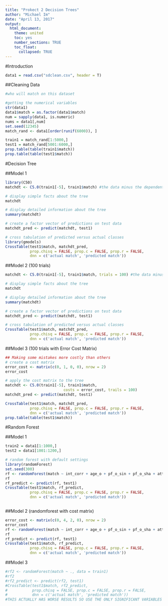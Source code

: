 ---
title: "Prokect 2 Decision Trees"
author: "Michael Im"
date: "April 13, 2017"
output:   
  html_document: 
    theme: united
    toc: yes
    number_sections: TRUE
    toc_float:
      collapsed: TRUE
---

#Introduction

```{r, include = F}

data1 = read.csv("sdclean.csv", header = T)

```

##Cleaning Data

```{r}
#who will match on this dataset

#getting the numerical variables
str(data1)
data1$match = as.factor(data1$match)
num = sapply(data1, is.numeric)
nums = data1[,num]
set.seed(12345)
match_rand <- data1[order(runif(6000)), ]

train1 = match_rand[1:5000,]
test1 = match_rand[5001:6000,]
prop.table(table(train1$match))
prop.table(table(test1$match))


```

#Decision Tree

##Model 1

```{r}

library(C50)
matchdt <- C5.0(train1[-5], train1$match) #the data minus the dependent variable

# display simple facts about the tree
matchdt

# display detailed information about the tree
summary(matchdt)

# create a factor vector of predictions on test data
matchdt_pred <- predict(matchdt, test1)

# cross tabulation of predicted versus actual classes
library(gmodels)
CrossTable(test1$match, matchdt_pred,
           prop.chisq = FALSE, prop.c = FALSE, prop.r = FALSE,
           dnn = c('actual match', 'predicted match'))

```

##Model 2 (100 trials)

```{r}

matchdt <- C5.0(train1[-5], train1$match, trials = 100) #the data minus the dependent variable

# display simple facts about the tree
matchdt

# display detailed information about the tree
summary(matchdt)

# create a factor vector of predictions on test data
matchdt_pred <- predict(matchdt, test1)

# cross tabulation of predicted versus actual classes
CrossTable(test1$match, matchdt_pred,
           prop.chisq = FALSE, prop.c = FALSE, prop.r = FALSE,
           dnn = c('actual match', 'predicted match'))

```

##Model 3 (100 trials with Error Cost Matrix)

```{r}

## Making some mistakes more costly than others
# create a cost matrix
error_cost <- matrix(c(0, 1, 0, 0), nrow = 2)
error_cost

# apply the cost matrix to the tree
matchdt <- C5.0(train1[-5], train1$match,
                          costs = error_cost, trails = 100)
matchdt_pred <- predict(matchdt, test1)

CrossTable(test1$match, matchdt_pred,
           prop.chisq = FALSE, prop.c = FALSE, prop.r = FALSE,
           dnn = c('actual match', 'predicted match'))
prop.table(table(test1$match))

```

#Random Forest

##Model 1

```{r}

train2 = data1[1:1000,]
test2 = data1[1001:1200,]

# random forest with default settings
library(randomForest)
set.seed(300)
rf <- randomForest(match ~ int_corr + age_o + pf_o_sin + pf_o_sha + attr_o + fun_o + amb_o + prob_o + met_o + career_c + imprace + exercise + gaming + concerts + exphappy + intel2_1, data = train1)
rf
rf_predict <- predict(rf, test1)
CrossTable(test1$match, rf_predict,
           prop.chisq = FALSE, prop.c = FALSE, prop.r = FALSE,
           dnn = c('actual match', 'predicted match'))



```

##Model 2 (randomforest with cost matrix)

```{r}

error_cost <- matrix(c(0, 4, 2, 0), nrow = 2)
error_cost
rf <- randomForest(match ~ int_corr + age_o + pf_o_sin + pf_o_sha + attr_o + fun_o + amb_o + prob_o + met_o + career_c + imprace + exercise + gaming + concerts + exphappy + intel2_1, data = train1, costs = error_cost)
rf
rf_predict <- predict(rf, test1)
CrossTable(test1$match, rf_predict,
           prop.chisq = FALSE, prop.c = FALSE, prop.r = FALSE,
           dnn = c('actual match', 'predicted match'))


```


##Model 3

```{r}
#rf2 <- randomForest(match ~ ., data = train1)
#rf2
#rf2_predict <- predict(rf2, test1)
#CrossTable(test1$match, rf2_predict,
#           prop.chisq = FALSE, prop.c = FALSE, prop.r = FALSE,
#           dnn = c('actual match', 'predicted match'))
#THIS ACTUALLY HAS WORSE RESULTS SO USE THE ONLY SIGNIFICANT VARIABLES FROM THE LOG_ALL8 which is captured in "rf"



```



